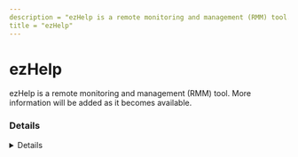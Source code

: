 ---
description = "ezHelp is a remote monitoring and management (RMM) tool. More information will be added as it becomes available."
title = "ezHelp"
---



# ezHelp

ezHelp is a remote monitoring and management (RMM) tool. More information will be added as it becomes available.

### Details
<Details author={""}
         category={""}
         created={""}
         website={""}
         lastModified={"2024-02-07"}
         privileges={""}
         free={ false }
         verification={ false }
/>

#### Installation Paths
<Card code={ ["ezhelpclientmanager.exe", "ezHelpManager.exe", "ezhelpclient.exe"] }/>





### Forensic Artifacts




#### Network Artifacts
<EuiSpacer size="xl"/>
<NetworkArtifactsTable data={ [{"Description": "Known remote domains", "Domains": ["*.ezhelp.co.kr", "ezhelp.co.kr"], "Ports": []}] }/>




### Detections
- Detects potential network activity of ezHelp RMM tool
  - [Sigma Rule](https://github.com/magicsword-io/LOLRMM/blob/main/detections/sigma/ezhelp_network_sigma.yml)
- Detects potential processes activity of ezHelp RMM tool
  - [Sigma Rule](https://github.com/magicsword-io/LOLRMM/blob/main/detections/sigma/ezhelp_processes_sigma.yml)

### References
- [https://www.exhelp.co.kr](https://www.exhelp.co.kr)

